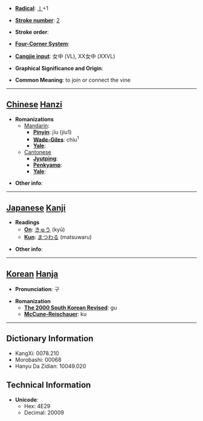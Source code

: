 * '''[[Wiktionary:Chinese radical index| Radical]]''': [[Wiktionary:Chinese radical index 丨|丨]]+1

* '''[[Wiktionary:Chinese total strokes index|Stroke number]]''': [[Wiktionary:Chinese total strokes index 2|2]]

* '''Stroke order''': 

* '''[[Wiktionary:Chinese four corner index|Four-Corner System]]''': 

* '''[[Wiktionary:Chinese Cangjie index|Cangjie input]]''': 女中 (VL), XX女中 (XXVL)

* '''Graphical Significance and Origin''': 

* '''Common Meaning''': to join or connect the vine

----

== [[Chinese]] [[Hanzi]] ==

* '''Romanizations'''
** [[Mandarin]]:
*** '''[[Pinyin]]''': jīu (jiu1)
*** '''[[Wade-Giles]]''': chiu<sup>1</sup>
*** '''[[Yale]]''': 
**[[Cantonese]]
***'''[[Jyutping]]''':
***'''[[Penkyamp]]''': 
***'''[[Yale]]''': 

* '''Other info''': 

----

== [[Japanese]] [[Kanji]] ==

* '''Readings'''
** '''[[On]]''': [[きゅう]] (kyū)
** '''[[Kun]]''': [[まつわる]] (matsuwaru)

* '''Other info''':  

----

== [[Korean]] [[Hanja]] ==

* '''Pronunciation''': 구

* '''Romanization'''
** '''[[The 2000 South Korean Revised Romanization|The 2000 South Korean Revised]]''': gu
** '''[[McCune-Reischauer]]''': ku

----

== Dictionary Information ==

* KangXi: 0078.210
* Morobashi: 00068
* Hanyu Da Zidian: 10049.020

== Technical Information ==

* '''Unicode''':
** Hex: 4E29
** Decimal: 20009